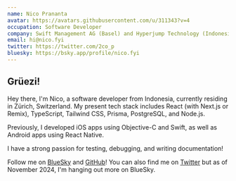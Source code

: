 ```yaml
---
name: Nico Prananta
avatar: https://avatars.githubusercontent.com/u/311343?v=4
occupation: Software Developer
company: Swift Management AG (Basel) and Hyperjump Technology (Indonesia)
email: hi@nico.fyi
twitter: https://twitter.com/2co_p
bluesky: https://bsky.app/profile/nico.fyi
---
```


## Grüezi!

Hey there, I'm Nico, a software developer from Indonesia, currently residing in Zürich, Switzerland. My present tech stack includes React (with Next.js or Remix), TypeScript, Tailwind CSS, Prisma, PostgreSQL, and Node.js.

Previously, I developed iOS apps using Objective-C and Swift, as well as Android apps using React Native.

I have a strong passion for testing, debugging, and writing documentation!

Follow me on [BlueSky](https://bsky.app/profile/nico.fyi) and [GitHub](https://github.com/nicnocquee)! You can also find me on [Twitter](https://twitter.com/2co_p) but as of November 2024, I'm hanging out more on BlueSky.
